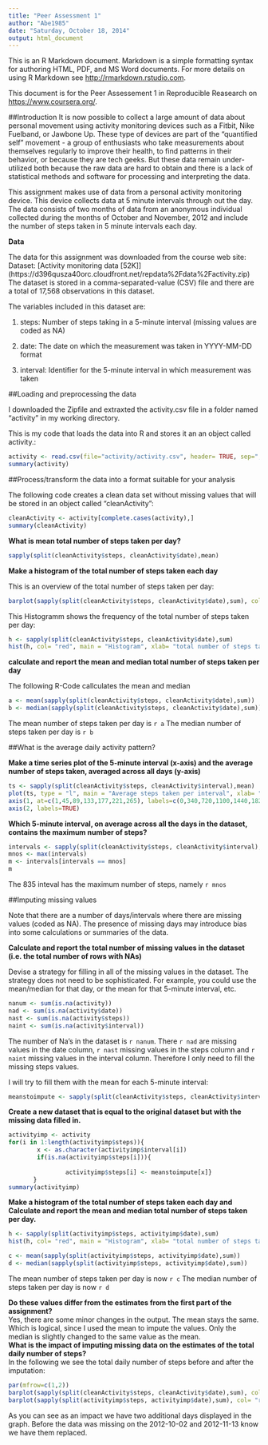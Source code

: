 ```yaml
---
title: "Peer Assessment 1"
author: "Abe1985"
date: "Saturday, October 18, 2014"
output: html_document
---
```


This is an R Markdown document. Markdown is a simple formatting syntax for authoring HTML, PDF, and MS Word documents. For more details on using R Markdown see <http://rmarkdown.rstudio.com>.

This document is for the Peer Assessement 1 in Reproducible Reasearch on <https://www.coursera.org/>. 


##Introduction
It is now possible to collect a large amount of data about personal movement using activity monitoring devices such as a Fitbit, Nike Fuelband, or Jawbone Up. These type of devices are part of the "quantified self" movement - a group of enthusiasts who take measurements about themselves regularly to improve their health, to find patterns in their behavior, or because they are tech geeks. But these data remain under-utilized both because the raw data are hard to obtain and there is a lack of statistical methods and software for processing and interpreting the data.

This assignment makes use of data from a personal activity monitoring device. This device collects data at 5 minute intervals through out the day. The data consists of two months of data from an anonymous individual collected during the months of October and November, 2012 and include the number of steps taken in 5 minute intervals each day.

**Data**

The data for this assignment was downloaded from the course web site:
Dataset: [Activity monitoring data [52K]] (https://d396qusza40orc.cloudfront.net/repdata%2Fdata%2Factivity.zip)
The dataset is stored in a comma-separated-value (CSV) file and there are a total of 17,568 observations in this dataset.

The variables included in this dataset are:

1. steps: Number of steps taking in a 5-minute interval (missing values are coded as NA)

2. date: The date on which the measurement was taken in YYYY-MM-DD format

3. interval: Identifier for the 5-minute interval in which measurement was taken


##Loading and preprocessing the data



I downloaded the Zipfile and extraxted the activity.csv file in a folder named "activity" in my working directory.

This is my code that loads the data into R and stores it an an object called activity.:

```r
activity <- read.csv(file="activity/activity.csv", header= TRUE, sep=",", colClasses=c("numeric","Date","numeric"))
summary(activity)
```


##Process/transform the data into a format suitable for your analysis

The following code creates a clean data set without missing values that will be stored in an object called "cleanActivity":
```r
cleanActivity <- activity[complete.cases(activity),]
summary(cleanActivity)
```

**What is mean total number of steps taken per day?**

```r
sapply(split(cleanActivity$steps, cleanActivity$date),mean)
```


**Make a histogram of the total number of steps taken each day**

This is an overview of the total number of steps taken per day:
```r
barplot(sapply(split(cleanActivity$steps, cleanActivity$date),sum), col= "red", main = "total number of steps taken each day", xlab= "")

```
 
This Histogramm shows the frequency of the total number of steps taken per day:

```r
h <- sapply(split(cleanActivity$steps, cleanActivity$date),sum)
hist(h, col= "red", main = "Histogram", xlab= "total number of steps taken each day")

```

**calculate and report the mean and median total number of steps taken per day**

The following R-Code callculates the mean and median
```r
a <- mean(sapply(split(cleanActivity$steps, cleanActivity$date),sum))
b <- median(sapply(split(cleanActivity$steps, cleanActivity$date),sum))
```
The mean number of steps taken per day is `r a`
The median number of steps taken per day is `r b`



##What is the average daily activity pattern?

**Make a time series plot of the 5-minute interval (x-axis) and the average number of steps taken, averaged across all days (y-axis)**
```r
ts <- sapply(split(cleanActivity$steps, cleanActivity$interval),mean)
plot(ts, type = "l", main = "Average steps taken per interval", xlab= "interval number", ylab="average number of steps taken, averaged across all days", labels=FALSE,tick=FALSE)
axis(1, at=c(1,45,89,133,177,221,265), labels=c(0,340,720,1100,1440,1820,2200))
axis(2, labels=TRUE)
```


**Which 5-minute interval, on average across all the days in the dataset, contains the maximum number of steps?**
```r
intervals <- sapply(split(cleanActivity$steps, cleanActivity$interval),sum)
mnos <- max(intervals)
m <- intervals[intervals == mnos]
m
```
The 835 inteval has the maximum number of steps, namely `r mnos`



##Imputing missing values

Note that there are a number of days/intervals where there are missing values (coded as NA). The presence of missing days may introduce bias into some calculations or summaries of the data.


**Calculate and report the total number of missing values in the dataset (i.e. the total number of rows with NAs)**


Devise a strategy for filling in all of the missing values in the dataset. The strategy does not need to be sophisticated. For example, you could use the mean/median for that day, or the mean for that 5-minute interval, etc.


```r
nanum <- sum(is.na(activity))
nad <- sum(is.na(activity$date))
nast <- sum(is.na(activity$steps))
naint <- sum(is.na(activity$interval))
```
The number of Na's in the dataset is `r nanum`. There `r nad` are missing values in the date column, `r nast` missing values in the steps column and `r naint` missing values in the interval column. Therefore I only need to fill the missing steps values.    

I will try to fill them with the mean for each 5-minute interval:
```r
meanstoimpute <- sapply(split(cleanActivity$steps, cleanActivity$interval),mean)
```


**Create a new dataset that is equal to the original dataset but with the missing data filled in.**
```r
activityimp <- activity
for(i in 1:length(activityimp$steps)){
        x <- as.character(activityimp$interval[i])
        if(is.na(activityimp$steps[i])){
                
                activityimp$steps[i] <- meanstoimpute[x]}
       }
summary(activityimp)
```

**Make a histogram of the total number of steps taken each day and Calculate and report the mean and median total number of steps taken per day.**
```r
h <- sapply(split(activityimp$steps, activityimp$date),sum)
hist(h, col= "red", main = "Histogram", xlab= "total number of steps taken each day")

```

```r
c <- mean(sapply(split(activityimp$steps, activityimp$date),sum))
d <- median(sapply(split(activityimp$steps, activityimp$date),sum))
```
The mean number of steps taken per day is now `r c`
The median number of steps taken per day is now `r d`

**Do these values differ from the estimates from the first part of the assignment?**  
Yes, there are some minor changes in the output. The mean stays the same. Which is logical, since I used the mean to impute the values. Only the median is slightly changed to the same value as the mean.  
**What is the impact of imputing missing data on the estimates of the total daily number of steps?**    
In the following we see the total daily number of steps before and after the imputation:   
```r
par(mfrow=c(1,2))
barplot(sapply(split(cleanActivity$steps, cleanActivity$date),sum), col= "red", main = "Before", xlab= "date", ylab="total numer of steps")
barplot(sapply(split(activityimp$steps, activityimp$date),sum), col= "red", main = "After", xlab= "date")

```
  
  As you can see as an impact we have two additional days displayed in the graph. Before the data was missing on the 2012-10-02 and 2012-11-13 know we have them replaced. 